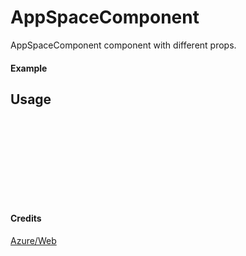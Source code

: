 
<Meta of={AppSpaceComponent} title="Azure/Web/AppSpaceComponent" />

# AppSpaceComponent

AppSpaceComponent component with different props.

#### Example

<Canvas of={AppSpaceComponent.Primary} />

## Usage

```ts
import { AppSpaceComponent } from "yadl-ui";

const Example = () => {
  return (
      <AppSpaceComponent />
  );
};

export default Example;
```

#### Credits
[Azure/Web](https://learn.microsoft.com/en-us/azure/architecture/icons/)
